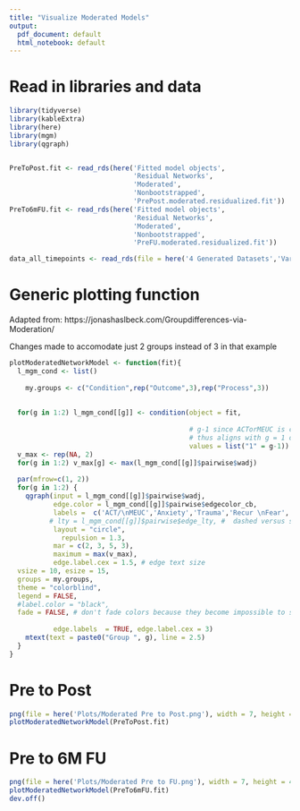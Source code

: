 ```yaml
---
title: "Visualize Moderated Models"
output:
  pdf_document: default
  html_notebook: default
---
```


# Read in libraries and data
```r

library(tidyverse)
library(kableExtra)
library(here)
library(mgm)
library(qgraph)


PreToPost.fit <- read_rds(here('Fitted model objects',
                               'Residual Networks',
                               'Moderated',
                               'Nonbootstrapped',
                               'PrePost.moderated.residualized.fit'))
PreTo6mFU.fit <- read_rds(here('Fitted model objects',
                               'Residual Networks',
                               'Moderated',
                               'Nonbootstrapped',
                               'PreFU.moderated.residualized.fit'))

data_all_timepoints <- read_rds(file = here('4 Generated Datasets','Vars_At_All_Timepoints.rds'))

```

# Generic plotting function
Adapted from:
https://jonashaslbeck.com/Groupdifferences-via-Moderation/

Changes made to accomodate just 2 groups instead of 3 in that example

```r

plotModeratedNetworkModel <- function(fit){
  l_mgm_cond <- list()
  
    my.groups <- c("Condition",rep("Outcome",3),rep("Process",3))
                
  
  for(g in 1:2) l_mgm_cond[[g]] <- condition(object = fit, 
                                             
                                             # g-1 since ACTorMEUC is coded as 0 = MEUC, 1 = ACT
                                             # thus aligns with g = 1 or g = 2
                                             values = list("1" = g-1))
  v_max <- rep(NA, 2)
  for(g in 1:2) v_max[g] <- max(l_mgm_cond[[g]]$pairwise$wadj)
  
  par(mfrow=c(1, 2))
  for(g in 1:2) {
    qgraph(input = l_mgm_cond[[g]]$pairwise$wadj, 
           edge.color = l_mgm_cond[[g]]$pairwise$edgecolor_cb,
           labels =  c('ACT/\nMEUC','Anxiety','Trauma','Recur \nFear','Self-\nComp','EAC','Avoid'),
          # lty = l_mgm_cond[[g]]$pairwise$edge_lty, #  dashed versus solid lines by sign of edge
           layout = "circle",
             repulsion = 1.3,
           mar = c(2, 3, 5, 3),
           maximum = max(v_max), 
           edge.label.cex = 1.5, # edge text size
  vsize = 10, esize = 15,
  groups = my.groups,
  theme = "colorblind",
  legend = FALSE,
  #label.color = "black",
  fade = FALSE, # don't fade colors because they become impossible to see in Word
  
           edge.labels  = TRUE, edge.label.cex = 3)
    mtext(text = paste0("Group ", g), line = 2.5)
  }
}

```


# Pre to Post

```r

png(file = here('Plots/Moderated Pre to Post.png'), width = 7, height = 4, units = "in", res = 300)
plotModeratedNetworkModel(PreToPost.fit)


```

\newpage
# Pre to 6M FU

```r

png(file = here('Plots/Moderated Pre to FU.png'), width = 7, height = 4, units = "in", res = 300)
plotModeratedNetworkModel(PreTo6mFU.fit)
dev.off()

```
